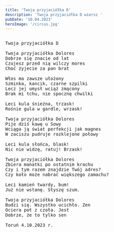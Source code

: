 ```yaml
---
title: 'Twoja przyjaciółka D'
description: 'Twoja przyjaciółka D wiersz '
pubDate: '10.04.2023'
heroImage: '/circus.jpg'
---
```

<pre>
  
Twoja przyjaciółka D

Twoja przyjaciółka Dolores
Dobrze się znacie od lat
Czujesz przed nią wilczy mores
Choć żyjecie za pan brat

Włos ma zawsze ułożony
Szminka, kancik, czarne szpilki
Lecz jej umysł wciąż zmącony
Brak mi tchu, nie spocznę chwilki

Leci kula śnieżna, trzask!
Rośnie gula w gardle, wrzask!

Twoja przyjaciółka Dolores
Pije dziś kawę u Sowy
Wciąga ją świat perfekcji jak magnes
W zaciszu pudruje rozklejone połowy

Leci kula słońca, blask!
Nic nie widzę, ratuj! Brzask!

Twoja przyjaciółka Dolores
Zbiera manatki po ostatnim krachu
Czy i tym razem znajdzie Twój adres?
Czy koło może nabrać większego zamachu?

Leci kamień twardy, bum!
Już nie wstanę. Słyszę szum.

Twoja przyjaciółka Dolores
Budzi się. Wszystko ucichło. Zen
Ociera pot z czoła. Jest
Dobrze, że to tylko sen

Toruń 4.10.2023 r.
</pre>
